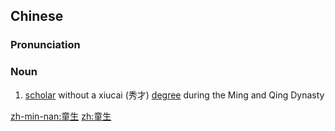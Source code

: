 ==Chinese==
{{zh-forms}}

===Pronunciation===
{{zh-pron
|m=tóngshēng
|c=tung4 sang1
|mn=qz:tông-sng/xm,zz:tông-seng
|cat=n
}}

===Noun===
{{zh-noun}}

# [[scholar]] without a xiucai (秀才) [[degree]] during the Ming and Qing Dynasty

[[zh-min-nan:童生]]
[[zh:童生]]